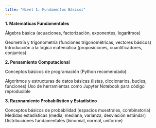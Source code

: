 ```yaml
---
title: "Nivel 1: Fundamentos Básicos"
---
```


**1. Matemáticas Fundamentales**

Álgebra básica (ecuaciones, factorización, exponentes, logaritmos)\

Geometría y trigonometría (funciones trigonométricas, vectores básicos) Introducción a la lógica matemática (proposiciones, cuantificadores, conjuntos)

**2. Pensamiento Computacional**

Conceptos básicos de programación (Python recomendado)\

Algoritmos y estructuras de datos básicas (listas, diccionarios, bucles, funciones) Uso de herramientas como Jupyter Notebook para código reproducible

**3. Razonamiento Probabilístico y Estadístico**

Conceptos básicos de probabilidad (espacios muestrales, combinatoria) Medidas estadísticas (media, mediana, varianza, desviación estándar) Distribuciones fundamentales (binomial, normal, uniforme)
